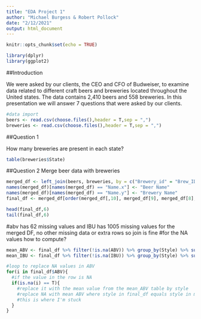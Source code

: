---
title: "EDA Project 1"
author: "Michael Burgess & Robert Pollock"
date: "2/12/2021"
output: html_document
---

```{r setup, include=FALSE}
knitr::opts_chunk$set(echo = TRUE)
```

```{r}
library(dplyr)
library(ggplot2)
```
##Introduction

We were asked by our clients, the CEO and CFO of Budweiser, to examine data related to different craft beers and breweries located throughout the United states. The data contains 2,410 beers and 558 breweries. In this presentation we will answer 7 questions that were asked by our clients.

```{r}
#data import
beers <- read.csv(choose.files(),header = T,sep = ",")
breweries <- read.csv(choose.files(),header = T,sep = ",")
```

##Question 1

How many breweries are present in each state?

```{r}
table(breweries$State)
```

##Question 2
Merge beer data with breweries

```{r}
merged_df <- left_join(beers, breweries, by = c("Brewery_id" = "Brew_ID"))
names(merged_df)[names(merged_df) == "Name.x"] <- "Beer Name"
names(merged_df)[names(merged_df) == "Name.y"] <- "Brewery Name"
final_df <- merged_df[order(merged_df[,10], merged_df[9], merged_df[8], merged_df[1]),]

head(final_df,6)
tail(final_df,6)
```

#abv has 62 missing values and IBU has 1005 missing values for the merged DF, no other missing data or extra rows so join is fine
#for the NA values how to compute?
```{r}
mean_ABV <- final_df %>% filter(!is.na(ABV)) %>% group_by(Style) %>% summarize(meanABV = mean(ABV), count = n()) %>% arrange(meanABV)
mean_IBU <- final_df %>% filter(!is.na(IBU)) %>% group_by(Style) %>% summarize(meanIBU = mean(IBU), count = n()) %>% arrange(meanIBU)

#loop to replace NA values in ABV
for(i in final_df$ABV){
  #if the value in the row is NA
  if(is.na(i) == T){
    #replace it with the mean value from the mean_ABV table by style
    #replace NA with mean ABV where style in final_df equals style in mean ABV
    #this is where I'm stuck
  }
}

```